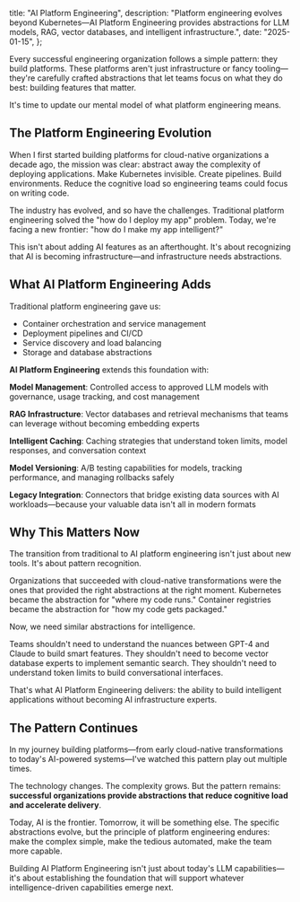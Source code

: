 
  title: "AI Platform Engineering",
  description:
    "Platform engineering evolves beyond Kubernetes—AI Platform Engineering provides abstractions for LLM models, RAG, vector databases, and intelligent infrastructure.",
  date: "2025-01-15",
};

Every successful engineering organization follows a simple pattern: they build platforms. These platforms aren't just infrastructure or fancy tooling—they're carefully crafted abstractions that let teams focus on what they do best: building features that matter.

It's time to update our mental model of what platform engineering means.

## The Platform Engineering Evolution

<Chart />

When I first started building platforms for cloud-native organizations a decade ago, the mission was clear: abstract away the complexity of deploying applications. Make Kubernetes invisible. Create pipelines. Build environments. Reduce the cognitive load so engineering teams could focus on writing code.

The industry has evolved, and so have the challenges. Traditional platform engineering solved the "how do I deploy my app" problem. Today, we're facing a new frontier: "how do I make my app intelligent?"

This isn't about adding AI features as an afterthought. It's about recognizing that AI is becoming infrastructure—and infrastructure needs abstractions.

## What AI Platform Engineering Adds

Traditional platform engineering gave us:

- Container orchestration and service management
- Deployment pipelines and CI/CD
- Service discovery and load balancing
- Storage and database abstractions

**AI Platform Engineering** extends this foundation with:

**Model Management**: Controlled access to approved LLM models with governance, usage tracking, and cost management

**RAG Infrastructure**: Vector databases and retrieval mechanisms that teams can leverage without becoming embedding experts

**Intelligent Caching**: Caching strategies that understand token limits, model responses, and conversation context

**Model Versioning**: A/B testing capabilities for models, tracking performance, and managing rollbacks safely

**Legacy Integration**: Connectors that bridge existing data sources with AI workloads—because your valuable data isn't all in modern formats

## Why This Matters Now

The transition from traditional to AI platform engineering isn't just about new tools. It's about pattern recognition.

Organizations that succeeded with cloud-native transformations were the ones that provided the right abstractions at the right moment. Kubernetes became the abstraction for "where my code runs." Container registries became the abstraction for "how my code gets packaged."

Now, we need similar abstractions for intelligence.

Teams shouldn't need to understand the nuances between GPT-4 and Claude to build smart features. They shouldn't need to become vector database experts to implement semantic search. They shouldn't need to understand token limits to build conversational interfaces.

That's what AI Platform Engineering delivers: the ability to build intelligent applications without becoming AI infrastructure experts.

## The Pattern Continues

In my journey building platforms—from early cloud-native transformations to today's AI-powered systems—I've watched this pattern play out multiple times.

The technology changes. The complexity grows. But the pattern remains: **successful organizations provide abstractions that reduce cognitive load and accelerate delivery**.

Today, AI is the frontier. Tomorrow, it will be something else. The specific abstractions evolve, but the principle of platform engineering endures: make the complex simple, make the tedious automated, make the team more capable.

Building AI Platform Engineering isn't just about today's LLM capabilities—it's about establishing the foundation that will support whatever intelligence-driven capabilities emerge next.

